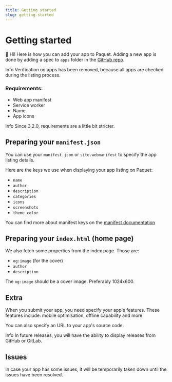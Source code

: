 ```yaml
---
title: Getting started
slug: getting-started
---
```



# Getting started

:wave: Hi! Here is how you can add your app to Paquet. Adding
a new app is done by adding a spec to `apps` folder in the
[GitHub repo](https://github.com/m4rocks/paquet).

<Alert className="not-prose">
	<InfoIcon/>
	<AlertTitle>
		Info
	</AlertTitle>
	<AlertDescription>
		Verification on apps has been removed, because all apps are checked
		during the listing process.
	</AlertDescription>
</Alert>

### Requirements:
* Web app manifest
* Service worker
* Name
* App icons

<Alert className="not-prose">
	<InfoIcon/>
	<AlertTitle>
		Info
	</AlertTitle>
	<AlertDescription>
		Since 3.2.0, requirements are a little bit stricter.
	</AlertDescription>
</Alert>

## Preparing your `manifest.json`

You can use your `manifest.json` or `site.webmanifest` to specify the app listing
details.

Here are the keys we use when displaying your app listing on Paquet:

* `name`
* `author`
* `description`
* `categories`
* `icons`
* `screenshots`
* `theme_color`

You can find more about manifest keys on the [manifest documentation](/docs/manifest)

## Preparing your `index.html` (home page)

We also fetch some properties from the index page. Those are:
* `og:image` (for the cover)
* `author`
* `description`

The `og:image` should be a cover image. Preferably 1024x600.

## Extra

When you submit your app, you need specify your app's features. These features include:
mobile optimisation, offline capability and more.

You can also specify an URL to your app's source code.

<Alert className="not-prose">
	<InfoIcon/>
	<AlertTitle>
		Info
	</AlertTitle>
	<AlertDescription>
		In future releases, you will have the ability to display releases from GitHub or GitLab.
	</AlertDescription>
</Alert>

## Issues

In case your app has some issues, it will be temporarily taken down until the issues have been resolved.
